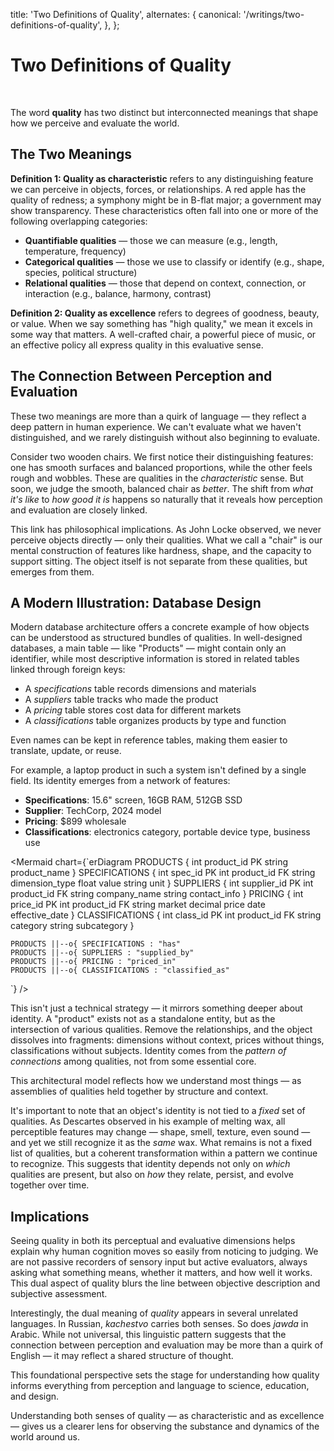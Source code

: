   title: 'Two Definitions of Quality',
  alternates: {
    canonical: '/writings/two-definitions-of-quality',
  },
};

# Two Definitions of Quality

<br />

The word **quality** has two distinct but interconnected meanings that shape how we perceive and evaluate the world.

## The Two Meanings

**Definition 1: Quality as characteristic** refers to any distinguishing feature we can perceive in objects, forces, or relationships. A red apple has the quality of redness; a symphony might be in B-flat major; a government may show transparency. These characteristics often fall into one or more of the following overlapping categories:

- **Quantifiable qualities** — those we can measure (e.g., length, temperature, frequency)
- **Categorical qualities** — those we use to classify or identify (e.g., shape, species, political structure)
- **Relational qualities** — those that depend on context, connection, or interaction (e.g., balance, harmony, contrast)

**Definition 2: Quality as excellence** refers to degrees of goodness, beauty, or value. When we say something has "high quality," we mean it excels in some way that matters. A well-crafted chair, a powerful piece of music, or an effective policy all express quality in this evaluative sense.

## The Connection Between Perception and Evaluation

These two meanings are more than a quirk of language — they reflect a deep pattern in human experience. We can't evaluate what we haven't distinguished, and we rarely distinguish without also beginning to evaluate.

Consider two wooden chairs. We first notice their distinguishing features: one has smooth surfaces and balanced proportions, while the other feels rough and wobbles. These are qualities in the *characteristic* sense. But soon, we judge the smooth, balanced chair as *better*. The shift from *what it's like* to *how good it is* happens so naturally that it reveals how perception and evaluation are closely linked.

This link has philosophical implications. As John Locke observed, we never perceive objects directly — only their qualities. What we call a "chair" is our mental construction of features like hardness, shape, and the capacity to support sitting. The object itself is not separate from these qualities, but emerges from them.

## A Modern Illustration: Database Design

Modern database architecture offers a concrete example of how objects can be understood as structured bundles of qualities. In well-designed databases, a main table — like "Products" — might contain only an identifier, while most descriptive information is stored in related tables linked through foreign keys:

- A *specifications* table records dimensions and materials  
- A *suppliers* table tracks who made the product  
- A *pricing* table stores cost data for different markets  
- A *classifications* table organizes products by type and function  

Even names can be kept in reference tables, making them easier to translate, update, or reuse.

For example, a laptop product in such a system isn't defined by a single field. Its identity emerges from a network of features:

- **Specifications**: 15.6" screen, 16GB RAM, 512GB SSD  
- **Supplier**: TechCorp, 2024 model  
- **Pricing**: $899 wholesale  
- **Classifications**: electronics category, portable device type, business use  

<Mermaid chart={`erDiagram
    PRODUCTS {
        int product_id PK
        string product_name
    }
    SPECIFICATIONS {
        int spec_id PK
        int product_id FK
        string dimension_type
        float value
        string unit
    }
    SUPPLIERS {
        int supplier_id PK
        int product_id FK
        string company_name
        string contact_info
    }
    PRICING {
        int price_id PK
        int product_id FK
        string market
        decimal price
        date effective_date
    }
    CLASSIFICATIONS {
        int class_id PK
        int product_id FK
        string category
        string subcategory
    }
    
    PRODUCTS ||--o{ SPECIFICATIONS : "has"
    PRODUCTS ||--o{ SUPPLIERS : "supplied_by"
    PRODUCTS ||--o{ PRICING : "priced_in"
    PRODUCTS ||--o{ CLASSIFICATIONS : "classified_as"
`} />

This isn't just a technical strategy — it mirrors something deeper about identity. A "product" exists not as a standalone entity, but as the intersection of various qualities. Remove the relationships, and the object dissolves into fragments: dimensions without context, prices without things, classifications without subjects. Identity comes from the *pattern of connections* among qualities, not from some essential core.

This architectural model reflects how we understand most things — as assemblies of qualities held together by structure and context.

It's important to note that an object's identity is not tied to a *fixed* set of qualities. As Descartes observed in his example of melting wax, all perceptible features may change — shape, smell, texture, even sound — and yet we still recognize it as the *same* wax. What remains is not a fixed list of qualities, but a coherent transformation within a pattern we continue to recognize. This suggests that identity depends not only on *which* qualities are present, but also on *how* they relate, persist, and evolve together over time.

## Implications

Seeing quality in both its perceptual and evaluative dimensions helps explain why human cognition moves so easily from noticing to judging. We are not passive recorders of sensory input but active evaluators, always asking what something means, whether it matters, and how well it works. This dual aspect of quality blurs the line between objective description and subjective assessment.

Interestingly, the dual meaning of *quality* appears in several unrelated languages. In Russian, *kachestvo* carries both senses. So does *jawda* in Arabic. While not universal, this linguistic pattern suggests that the connection between perception and evaluation may be more than a quirk of English — it may reflect a shared structure of thought.

This foundational perspective sets the stage for understanding how quality informs everything from perception and language to science, education, and design.

Understanding both senses of quality — as characteristic and as excellence — gives us a clearer lens for observing the substance and dynamics of the world around us.
